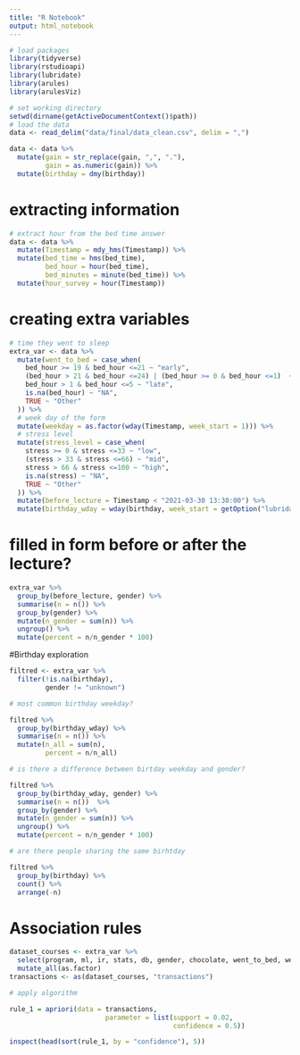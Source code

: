 ```yaml
---
title: "R Notebook"
output: html_notebook
---
```


```r
# load packages
library(tidyverse)
library(rstudioapi)
library(lubridate)
library(arules)
library(arulesViz)

# set working directory
setwd(dirname(getActiveDocumentContext()$path))
# load the data
data <- read_delim("data/final/data_clean.csv", delim = ",")

data <- data %>% 
  mutate(gain = str_replace(gain, ",", "."),
         gain = as.numeric(gain)) %>% 
  mutate(birthday = dmy(birthday))
```

# extracting information

```r
# extract hour from the bed time answer
data <- data %>% 
  mutate(Timestamp = mdy_hms(Timestamp)) %>% 
  mutate(bed_time = hms(bed_time),
         bed_hour = hour(bed_time),
         bed_minutes = minute(bed_time)) %>% 
  mutate(hour_survey = hour(Timestamp))

```

# creating extra variables 

```r
# time they went to sleep
extra_var <- data %>% 
  mutate(went_to_bed = case_when(
    bed_hour >= 19 & bed_hour <=21 ~ "early",
    (bed_hour > 21 & bed_hour <=24) | (bed_hour >= 0 & bed_hour <=1)  ~ "normal",
    bed_hour > 1 & bed_hour <=5 ~ "late",
    is.na(bed_hour) ~ "NA",
    TRUE ~ "Other"
  )) %>% 
  # week day of the form
  mutate(weekday = as.factor(wday(Timestamp, week_start = 1))) %>% 
  # stress level
  mutate(stress_level = case_when(
    stress >= 0 & stress <=33 ~ "low",
    (stress > 33 & stress <=66) ~ "mid",
    stress > 66 & stress <=100 ~ "high",
    is.na(stress) ~ "NA",
    TRUE ~ "Other"
  )) %>% 
  mutate(before_lecture = Timestamp < "2021-03-30 13:30:00") %>% 
  mutate(birthday_wday = wday(birthday, week_start = getOption("lubridate.week.start", 1)))

```

# filled in form before or after the lecture?

```r
extra_var %>% 
  group_by(before_lecture, gender) %>% 
  summarise(n = n()) %>% 
  group_by(gender) %>% 
  mutate(n_gender = sum(n)) %>% 
  ungroup() %>% 
  mutate(percent = n/n_gender * 100)
```

#Birthday exploration

```r
filtred <- extra_var %>% 
  filter(!is.na(birthday),
         gender != "unknown")

# most common birthday weekday?

filtred %>% 
  group_by(birthday_wday) %>% 
  summarise(n = n()) %>% 
  mutate(n_all = sum(n),
         percent = n/n_all)

# is there a difference between birtday weekday and gender?

filtred %>% 
  group_by(birthday_wday, gender) %>% 
  summarise(n = n())  %>% 
  group_by(gender) %>%
  mutate(n_gender = sum(n)) %>% 
  ungroup() %>% 
  mutate(percent = n/n_gender * 100)

# are there people sharing the same birhtday

filtred %>% 
  group_by(birthday) %>% 
  count() %>% 
  arrange(-n)
```

# Association rules

```r
dataset_courses <- extra_var %>%
  select(program, ml, ir, stats, db, gender, chocolate, went_to_bed, weekday, stress_level) %>% 
  mutate_all(as.factor)
transactions <- as(dataset_courses, "transactions")

# apply algorithm

rule_1 = apriori(data = transactions, 
                        parameter = list(support = 0.02, 
                                         confidence = 0.5))
```

```r
inspect(head(sort(rule_1, by = "confidence"), 5))
```






